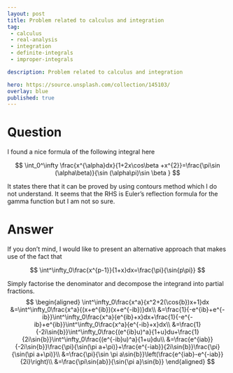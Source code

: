 ---
layout: post
title: Problem related to calculus and integration
tag:
 - calculus
 - real-analysis
 - integration
 - definite-integrals
 - improper-integrals

description: Problem related to calculus and integration

hero: https://source.unsplash.com/collection/145103/
overlay: blue 
published: true
---

# Question 


I found a nice formula of the following integral here


 $$ 
\int_0^\infty \frac{x^{\alpha}dx}{1+2x\cos\beta +x^{2}}=\frac{\pi\sin (\alpha\beta)}{\sin (\alpha\pi)\sin \beta }
 $$ 


It states there that it can be proved by using contours method which I do not understand. It seems that the RHS is Euler's reflection formula for the gamma function but I am not so sure.

<!--break-->

# Answer 


If you don't mind, I would like to present an alternative approach that makes use of the fact that

 $$ 
\int^\infty_0\frac{x^{p-1}}{1+x}dx=\frac{\pi}{\sin{p\pi}}
 $$ 

Simply factorise the denominator and decompose the integrand into partial fractions.
$$
\begin{aligned}
\int^\infty_0\frac{x^a}{x^2+2(\cos{b})x+1}dx
&=\int^\infty_0\frac{x^a}{(x+e^{ib})(x+e^{-ib})}dx\\
&=\frac{1}{-e^{ib}+e^{-ib}}\int^\infty_0\frac{x^a}{e^{ib}+x}dx+\frac{1}{-e^{-ib}+e^{ib}}\int^\infty_0\frac{x^a}{e^{-ib}+x}dx\\
&=\frac{1}{-2i\sin{b}}\int^\infty_0\frac{(e^{ib}u)^a}{1+u}du+\frac{1}{2i\sin{b}}\int^\infty_0\frac{(e^{-ib}u)^a}{1+u}du\\
&=\frac{e^{iab}}{-2i\sin{b}}\frac{\pi}{\sin(\pi a+\pi)}+\frac{e^{-iab}}{2i\sin{b}}\frac{\pi}{\sin(\pi a+\pi)}\\
&=\frac{\pi}{\sin \pi a\sin{b}}\left(\frac{e^{iab}-e^{-iab}}{2i}\right)\\
&=\frac{\pi\sin{ab}}{\sin{\pi a}\sin{b}}
\end{aligned}
$$
